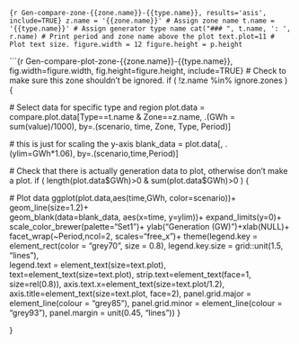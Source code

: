 ```{r Gen-compare-zone-{{zone.name}}-{{type.name}}, results='asis', include=TRUE}
z.name = '{{zone.name}}' # Assign zone name
t.name = '{{type.name}}' # Assign generator type name
cat("### ", t.name, ': ', r.name) # Print period and zone name above the plot
text.plot=11 # Plot text size.
figure.width = 12
figure.height = p.height
```

```{r Gen-compare-plot-zone-{{zone.name}}-{{type.name}}, fig.width=figure.width, fig.height=figure.height, include=TRUE}
# Check to make sure this zone shouldn't be ignored.
if ( !z.name %in% ignore.zones ) {
  
  # Select data for specific type and region
  plot.data = compare.plot.data[Type==t.name & Zone==z.name, 
                                .(GWh = sum(value)/1000), 
                                by=.(scenario, time, Zone, Type, Period)]
  
  # this is just for scaling the y-axis 
  blank_data = plot.data[, .(ylim=GWh*1.06), by=.(scenario,time,Period)]
  
  # Check that there is actually generation data to plot, otherwise don't make a plot.
  if ( length(plot.data$GWh)>0 & sum(plot.data$GWh)>0 ) {
  
  # Plot data
  ggplot(plot.data,aes(time,GWh, color=scenario))+
    geom_line(size=1.2)+      
    geom_blank(data=blank_data, aes(x=time, y=ylim))+
    expand_limits(y=0)+
    scale_color_brewer(palette="Set1")+
    ylab("Generation (GW)")+xlab(NULL)+
    facet_wrap(~Period,ncol=2, scales="free_x")+
    theme(legend.key = element_rect(color = "grey70", size = 0.8), 
          legend.key.size = grid::unit(1.5, "lines"),  
          legend.text = element_text(size=text.plot),  text=element_text(size=text.plot), 
          strip.text=element_text(face=1, size=rel(0.8)), 
          axis.text.x=element_text(size=text.plot/1.2), 
          axis.title=element_text(size=text.plot, face=2),
          panel.grid.major = element_line(colour = "grey85"),
          panel.grid.minor = element_line(colour = "grey93"),
          panel.margin = unit(0.45, "lines"))
  }
  
}